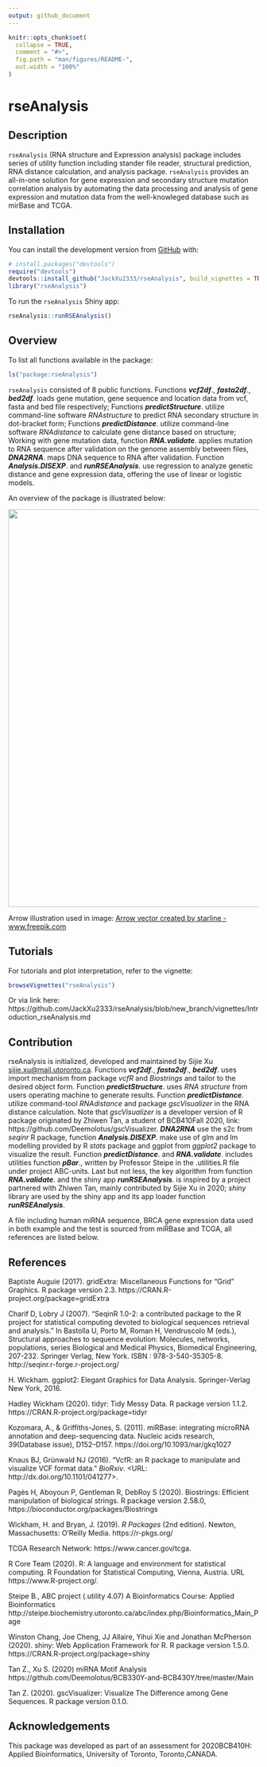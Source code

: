 ```yaml
---
output: github_document
---
```


<!-- README.md is generated from README.Rmd. Please edit that file -->

```r
knitr::opts_chunk$set(
  collapse = TRUE,
  comment = "#>",
  fig.path = "man/figures/README-",
  out.width = "100%"
)
```

# rseAnalysis

<!-- badges: start -->
<!-- badges: end -->

## Description

`rseAnalysis` (RNA structure and Expression analysis) package includes series of utility function including stander file reader, structural prediction, RNA distance calculation, and analysis package. `rseAnalysis` provides an all-in-one solution for gene expression and secondary structure mutation correlation analysis by automating the data processing and analysis of gene expression and mutation data from the well-knowleged database such as mirBase and TCGA. 

## Installation

You can install the development version from [GitHub](https://github.com/) with:

``` r
# install.packages("devtools")
require("devtools")
devtools::install_github("JackXu2333/rseAnalysis", build_vignettes = TRUE)
library("rseAnalysis")
```

To run the `rseAnalysis` Shiny app:
``` r
rseAnalysis::runRSEAnalysis()
```

## Overview

To list all functions available in the package: 

``` r
ls("package:rseAnalysis")
```

`rseAnalysis` consisted of 8 public functions. Functions __*vcf2df*__., __*fasta2df*__., __*bed2df*__. loads gene mutation, gene sequence and location data from vcf, fasta and bed file respectively; Functions __*predictStructure*__. utilize command-line software *RNAstructure* to predict RNA secondary structure in dot-bracket form; Functions __*predictDistance*__. utilize command-line software *RNAdistance* to calculate gene distance based on structure; Working with gene mutation data, function __*RNA.validate*__. applies mutation to RNA sequence after validation on the genome assembly between files, __*DNA2RNA*__. maps DNA sequence to RNA after validation. Function __*Analysis.DISEXP*__. and __*runRSEAnalysis*__. use regression to analyze genetic distance and gene expression data, offering the use of linear or logistic models.

An overview of the package is illustrated below:

<img src="inst/description.png" width="800"/> 

Arrow illustration used in image: <a href='https://www.freepik.com/vectors/arrow'>Arrow vector created by starline - www.freepik.com</a>

## Tutorials  
  
For tutorials and plot interpretation, refer to the vignette:

``` r
browseVignettes("rseAnalysis")
```
Or via link here: https://github.com/JackXu2333/rseAnalysis/blob/new_branch/vignettes/Introduction_rseAnalysis.md

## Contribution

rseAnalysis is initialized, developed and maintained by Sijie Xu <sijie.xu@mail.utoronto.ca>. Functions __*vcf2df*__., __*fasta2df*__., __*bed2df*__. uses import mechanism from package *vcfR* and *Biostrings* and tailor to the desired object form. Function __*predictStructure*__. uses *RNA structure* from users operating machine to generate results. Function __*predictDistance*__. utilize command-tool *RNAdistance* and package *gscVisualizer* in the RNA distance calculation. Note that *gscVisualizer* is a developer version of R package originated by Zhiwen Tan, a student of BCB410Fall 2020, link: https://github.com/Deemolotus/gscVisualizer. __*DNA2RNA*__ use the s2c from *seqinr* R package, function __*Analysis.DISEXP*__. make use of glm and lm modelling provided by R *stats* package and ggplot from *ggplot2* package to visualize the result. Function __*predictDistance*__. and __*RNA.validate*__. includes utilities function __*pBar*__., written by Professor Steipe in the .utilities.R file under project ABC-units. Last but not less, the key algorithm from function __*RNA.validate*__. and the shiny app __*runRSEAnalysis*__. is inspired by a project partnered with Zhiwen Tan, mainly contributed by Sijie Xu in 2020; *shiny* library are used by the shiny app and its app loader function __*runRSEAnalysis*__. 

A file including human miRNA sequence, BRCA gene expression data used in both example and the test is sourced from miRBase and TCGA, all references are listed below. 

## References

Baptiste Auguie (2017). gridExtra: Miscellaneous Functions for "Grid" Graphics. R package version 2.3.
https://CRAN.R-project.org/package=gridExtra
  
Charif D, Lobry J (2007). “SeqinR 1.0-2: a contributed package to the R project for statistical
computing devoted to biological sequences retrieval and analysis.” In Bastolla U, Porto M, Roman H,
Vendruscolo M (eds.), Structural approaches to sequence evolution: Molecules, networks, populations,
series Biological and Medical Physics, Biomedical Engineering, 207-232.
Springer Verlag, New York. ISBN : 978-3-540-35305-8. http://seqinr.r-forge.r-project.org/

H. Wickham. ggplot2: Elegant Graphics for Data Analysis. Springer-Verlag New York, 2016.

Hadley Wickham (2020). tidyr: Tidy Messy Data. R package version 1.1.2. https://CRAN.R-project.org/package=tidyr

Kozomara, A., & Griffiths-Jones, S. (2011). miRBase: integrating microRNA annotation and deep-sequencing data. Nucleic acids research, 39(Database issue), D152–D157. https://doi.org/10.1093/nar/gkq1027

Knaus BJ, Grünwald NJ (2016). “VcfR: an R package to manipulate and visualize VCF format data.” _BioRxiv_. <URL:
http://dx.doi.org/10.1101/041277>.

Pagès H, Aboyoun P, Gentleman R, DebRoy S (2020). Biostrings: Efficient manipulation of biological strings.
R package version 2.58.0, https://bioconductor.org/packages/Biostrings 
  
Wickham, H. and Bryan, J. (2019). *R Packages* (2nd edition). Newton, Massachusetts: O'Reilly Media. https://r-pkgs.org/  

TCGA Research Network: https://www.cancer.gov/tcga.

R Core Team (2020). R: A language and environment for statistical computing. R Foundation for Statistical Computing, Vienna,
Austria. URL https://www.R-project.org/.

Steipe B., ABC project (.utility 4.07) A Bioinformatics Course: Applied Bioinformatics http://steipe.biochemistry.utoronto.ca/abc/index.php/Bioinformatics_Main_Page

Winston Chang, Joe Cheng, JJ Allaire, Yihui Xie and Jonathan McPherson (2020). shiny: Web Application Framework for R. R package version 1.5.0. https://CRAN.R-project.org/package=shiny

Tan Z., Xu S. (2020) miRNA Motif Analysis https://github.com/Deemolotus/BCB330Y-and-BCB430Y/tree/master/Main

Tan Z. (2020). gscVisualizer: Visualize The Difference among Gene Sequences. R package version 0.1.0.
  
## Acknowledgements

This package was developed as part of an assessment for 2020BCB410H: Applied Bioinformatics, University of Toronto, Toronto,CANADA.
